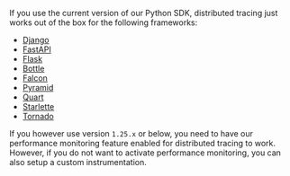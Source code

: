 If you use the current version of our Python SDK, distributed tracing just works out of the box for the following frameworks:

- [Django](/platforms/python/guides/django/distributed-tracing/instrumentation/automatic-instrumentation/)
- [FastAPI](/platforms/python/guides/fastapi/distributed-tracing/instrumentation/automatic-instrumentation/)
- [Flask](/platforms/python/guides/flask/distributed-tracing/instrumentation/automatic-instrumentation/)
- [Bottle](/platforms/python/guides/bottle/distributed-tracing/instrumentation/automatic-instrumentation/)
- [Falcon](/platforms/python/guides/falcon/distributed-tracing/instrumentation/automatic-instrumentation/)
- [Pyramid](/platforms/python/guides/pyramid/distributed-tracing/instrumentation/automatic-instrumentation/)
- [Quart](/platforms/python/guides/quart/distributed-tracing/instrumentation/automatic-instrumentation/)
- [Starlette](/platforms/python/guides/starlette/distributed-tracing/instrumentation/automatic-instrumentation/)
- [Tornado](/platforms/python/guides/tornado/distributed-tracing/instrumentation/automatic-instrumentation/)

If you however use version `1.25.x` or below, you need to have our <PlatformLink to="/performance/">performance monitoring feature enabled</PlatformLink> for distributed tracing to work. However, if you do not want to activate performance monitoring, you can also setup a <PlatformLink to="/usage/distributed-tracing/custom-instrumentation/">custom instrumentation</PlatformLink>.
